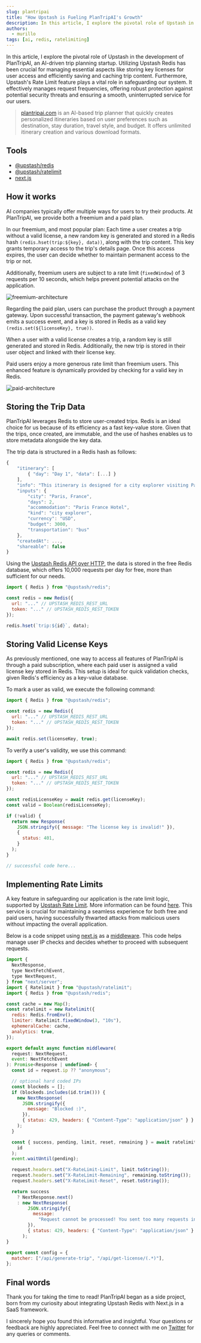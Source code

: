 ```yaml
---
slug: plantripai
title: "How Upstash is Fueling PlanTripAI's Growth"
description: In this article, I explore the pivotal role of Upstash in the development of PlanTripAI, an AI-driven trip planning startup.
authors:
  - murillo
tags: [ai, redis, ratelimiting]
---
```


In this article, I explore the pivotal role of Upstash in the development of PlanTripAI, an AI-driven trip planning startup. Utilizing Upstash Redis has been crucial for managing essential aspects like storing key licenses for user access and efficiently saving and caching trip content. Furthermore, Upstash's Rate Limit feature plays a vital role in safeguarding our system. It effectively manages request frequencies, offering robust protection against potential security threats and ensuring a smooth, uninterrupted service for our users.

> [plantripai.com](https://plantripai.com/) is an AI-based trip planner that quickly creates personalized itineraries based on user preferences such as destination, stay duration, travel style, and budget. It offers unlimited itinerary creation and various download formats.

## Tools

- [@upstash/redis](https://github.com/upstash/upstash-redis)
- [@upstash/ratelimit](https://github.com/upstash/ratelimit)
- [next.js](https://github.com/vercel/next.js)

## How it works

AI companies typically offer multiple ways for users to try their products. At PlanTripAI, we provide both a freemium and a paid plan.

In our freemium, and most popular plan: Each time a user creates a trip without a valid license, a new random key is generated and stored in a Redis hash `(redis.hset(trip:${key}, data))`, along with the trip content. This key grants temporary access to the trip's details page. Once this access expires, the user can decide whether to maintain permanent access to the trip or not.

Additionally, freemium users are subject to a rate limit (`fixedWindow`) of 3 requests per 10 seconds, which helps prevent potential attacks on the application.

![freemium-architecture](https://raw.githubusercontent.com/murillo94/upstash-plantripai/main/freemium-architecture.png)

Regarding the paid plan, users can purchase the product through a payment gateway. Upon successful transaction, the payment gateway's webhook emits a success event, and a key is stored in Redis as a valid key `(redis.set(${licenseKey}, true))`.

When a user with a valid license creates a trip, a random key is still generated and stored in Redis. Additionally, the new trip is stored in their user object and linked with their license key.

Paid users enjoy a more generous rate limit than freemium users. This enhanced feature is dynamically provided by checking for a valid key in Redis.

![paid-architecture](https://raw.githubusercontent.com/murillo94/upstash-plantripai/main/paid-architecture.png)

## Storing the Trip Data

PlanTripAI leverages Redis to store user-created trips. Redis is an ideal choice for us because of its efficiency as a fast key-value store. Given that the trips, once created, are immutable, and the use of hashes enables us to store metadata alongside the key data.

The trip data is structured in a Redis hash as follows:

```js
{
    "itinerary": [
        { "day": "Day 1", "data": [...] }
    ],
    "info": "This itinerary is designed for a city explorer visiting Paris, France for 2 days.",
    "inputs": {
        "city": "Paris, France",
        "days": 2,
        "accommodation": "Paris France Hotel",
        "kind": "city explorer",
        "currency": "USD",
        "budget": 3000,
        "transportation": "bus"
    },
    "createdAt": ...,
    "shareable": false
}
```

Using the [Upstash Redis API over HTTP](https://upstash.com/docs/redis/features/restapi), the data is stored in the free Redis database, which offers 10,000 requests per day for free, more than sufficient for our needs.

```js
import { Redis } from "@upstash/redis";

const redis = new Redis({
  url: "..." // UPSTASH_REDIS_REST_URL
  token: "..." // UPSTASH_REDIS_REST_TOKEN
});

redis.hset(`trip:${id}`, data);
```

## Storing Valid License Keys

As previously mentioned, one way to access all features of PlanTripAI is through a paid subscription, where each paid user is assigned a valid license key stored in Redis. This setup is ideal for quick validation checks, given Redis's efficiency as a key-value database.

To mark a user as valid, we execute the following command:

```js
import { Redis } from "@upstash/redis";

const redis = new Redis({
  url: "..." // UPSTASH_REDIS_REST_URL
  token: "..." // UPSTASH_REDIS_REST_TOKEN
});

await redis.set(licenseKey, true);
```

To verify a user's validity, we use this command:

```js
import { Redis } from "@upstash/redis";

const redis = new Redis({
  url: "..." // UPSTASH_REDIS_REST_URL
  token: "..." // UPSTASH_REDIS_REST_TOKEN
});

const redisLicenseKey = await redis.get(licenseKey);
const valid = Boolean(redisLicenseKey);

if (!valid) {
  return new Response(
    JSON.stringify({ message: "The license key is invalid!" }),
    {
      status: 401,
    }
  );
}

// successful code here...

```

## Implementing Rate Limits

A key feature in safeguarding our application is the rate limit logic, supported by [Upstash Rate Limit](https://github.com/upstash/ratelimit). More information can be found [here](https://upstash.com/blog/ratelimit-dashboard). This service is crucial for maintaining a seamless experience for both free and paid users, having successfully thwarted attacks from malicious users without impacting the overall application.

Below is a code snippet using [next.js](https://nextjs.org/blog/next-13) as a [middleware](https://nextjs.org/docs/app/building-your-application/routing/middleware). This code helps manage user IP checks and decides whether to proceed with subsequent requests.

```js
import {
  NextResponse,
  type NextFetchEvent,
  type NextRequest,
} from "next/server";
import { Ratelimit } from "@upstash/ratelimit";
import { Redis } from "@upstash/redis";

const cache = new Map();
const ratelimit = new Ratelimit({
  redis: Redis.fromEnv(),
  limiter: Ratelimit.fixedWindow(3, "10s"),
  ephemeralCache: cache,
  analytics: true,
});

export default async function middleware(
  request: NextRequest,
  event: NextFetchEvent
): Promise<Response | undefined> {
  const id = request.ip ?? "anonymous";

  // optional hard coded IPs
  const blockeds = [];
  if (blockeds.includes(id.trim())) {
    new NextResponse(
      JSON.stringify({
        message: "Blocked :)",
      }),
      { status: 429, headers: { "Content-Type": "application/json" } }
    );
  }

  const { success, pending, limit, reset, remaining } = await ratelimit.limit(
    id
  );
  event.waitUntil(pending);

  request.headers.set("X-RateLimit-Limit", limit.toString());
  request.headers.set("X-RateLimit-Remaining", remaining.toString());
  request.headers.set("X-RateLimit-Reset", reset.toString());

  return success
    ? NextResponse.next()
    : new NextResponse(
        JSON.stringify({
          message:
            "Request cannot be processed! You sent too many requests in a given amount of time.",
        }),
        { status: 429, headers: { "Content-Type": "application/json" } }
      );
}

export const config = {
  matcher: ["/api/generate-trip", "/api/get-license/(.*)"],
};
```

## Final words

Thank you for taking the time to read! PlanTripAI began as a side project, born from my curiosity about integrating Upstash Redis with Next.js in a SaaS framework.

I sincerely hope you found this informative and insightful. Your questions or feedback are highly appreciated. Feel free to connect with me on [Twitter](https://twitter.com/murillodmiranda) for any queries or comments.
